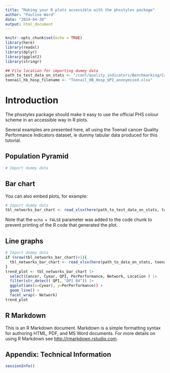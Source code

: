 ```yaml
---
title: "Making your R plots accessible with the phsstyles package"
author: "Pauline Ward"
date: "2024-04-30"
output: html_document
---
```


```r
knitr::opts_chunk$set(echo = TRUE) 
library(here) 
library(readxl)
library(dplyr)
library(ggplot2)
library(stringr)

## File location for importing dummy data
path_to_test_data_on_stats <- "/conf/quality_indicators/Benchmarking/Cancer QPIs/Data/new_process/testing/test_data/" 
toenail_hb_hosp_filename <- "Toenail_HB_Hosp_QPI_anonymised.xlsx"

```

# Introduction

The phsstyles package should make it easy to use the official PHS colour scheme
in an accessible way in R plots. 

Several examples are presented here, all using the 
Toenail cancer Quality Performance Indicators dataset, 
ie dummy tabular data produced for this tutorial. 

## Population Pyramid


```r
# Import dummy data


```

## Bar chart

You can also embed plots, for example:

```r
# Import dummy data
tbl_networks_bar_chart <- read_xlsx(here(path_to_test_data_on_stats, toenail_hb_hosp_filename), sheet = "QPI_performance")

```

Note that the `echo = FALSE` parameter was added to the code chunk to prevent printing of the R code that generated the plot. 

## Line graphs

```r
# Import dummy data
if (nrow(tbl_networks_bar_chart)<1){
  tbl_networks_bar_chart <- read_xlsx(here(path_to_data_on_stats, toenail_hb_hosp_filename), sheet = QPI_performance)
}
trend_plot <- tbl_networks_bar_chart |> 
  select(Cancer, Cyear, QPI, PerPerformance, Network, Location ) |> 
  filter(str_detect( QPI, "QPI 84")) |> 
  ggplot(aes(x=Cyear), y=PerPerformance)) +
  geom_line() +
  facet_wrap(~ Network)
trend_plot
```

## R Markdown

This is an R Markdown document. Markdown is a simple formatting syntax for authoring HTML, PDF, and MS Word documents. For more details on using R Markdown see <http://rmarkdown.rstudio.com>.

## Appendix: Technical Information 
```r
sessionInfo()
``` 
